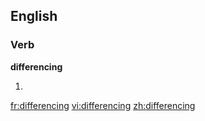 ==English==

===Verb===
'''differencing'''

# {{present participle of|[[difference]]}}

[[fr:differencing]]
[[vi:differencing]]
[[zh:differencing]]